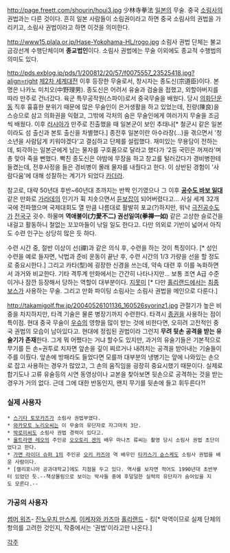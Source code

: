 http://page.freett.com/shourin/houi3.jpg
少林寺拳法
[[일본]]의 무술. 중국 [[소림사]]의 권법과는 다른 것이다.
흔히 일본 사람들이 소림권이라고 하면 중국 소림사의 권법을 가리키고, 소림사 권법이라고 하면 이것을 의미한다. 

http://www15.plala.or.jp/Hase-Yokohama-HL/rogo.jpg
소림사 권법 단체는 불교 금강선계 수행단체이며 '''종교법인'''이다. 소림사 권법에는 무술 이외에도 종교적 수행법의 의미도 있다.

http://pds.exblog.jp/pds/1/200812/20/57/f0075557_23525418.jpg?align=right
[[제2차 세계대전]] 이후 등장한 무술로서, 창시자는 종도신(宗道臣)이다. 본명은 나카노 미치오(中野理男). 
종도신은 어려서 유술과 검술을 접했고, 외할아버지를 따라 만주로 건너갔다. 육군 특무공작원(스파이)로서 중국무술을 배웠다. 당시 [[의화단]]운동 직후 흉흉한 분위기 때문에 많은 무술인이 은거생활을 하고 있었는데, 진량(陳良)을 스승으로 삼고 의화권을 익혔고, 그밖에 각처의 숨은 무술인에게 여러가지 무술을 조금씩 배웠다. 
이후 [[러시아]]가 만주로 진출했을 때 일본군이 보인 추태나[* 철군시 같은 일본이라도 섬 출신과 본토 출신을 차별했다.] 종전후 일본이란 아수라장(...)을 겪으면서 '청소년을 사람답게 키워야겠다'고 결심하고 단체를 설립했다.
재미있는 무용담이 전하는데, 퇴각하는 일본군에게 남는 물자를 구호품으로 달라고 했다가 '2등 국민은 꺼져라'며 총 맞아 죽을 뻔했다. 빡친 종도신은 야밤에 무장을 하고 창고를 털러갔다가 경비병한테 들켰는데, 전후사정을 들은 경비병이 몰래 물자를 내줬다고 한다. 이 상반된 경험이 '사람다움'에 대해 성찰하는 계기가 되었다 [[카더라]].

참고로, 대략 50년대 후반~60년대 초까지는 반짝 인기였으나 그 이후 '''[[공수도 바보 일대]]'''같은 만화로 [[가라데]]의 인기가 휙 치솟으면서 [[듣보잡]]이 되어버렸다고... 
사실 세계 32개국에 전파했으며 국제대회도 열 만큼 나름대로 활발히 포교(?)하지만, 워낙 [[극진공수도]]가 [[전국구]] 굇수. 하물며 '''역애불이(力愛不二) 권선일여(拳禅一如)''' 같은 고상한 슬로건을 내걸고 활동하니 철없는 꼬꼬마들이 낚일 일도 한다고. 다만 의외로 기반이 넓어서 아직도 수련 인구는 상당히 많은 듯 하다.

수련 시간 중, 절반 이상이 선(禪)과 같은 의식 후, 수련을 하는 것이 특징이다. [* 성인 수련을 예로 들자면, 낙법과 준비 운동이 끝난 후, 수련 시간의 1/3 가량을 선을 할 정도로 중요시한다.] 그리고 카타(型)에 굉장한 신경을 쓰는데, 약속 대련 후 이를 녹화하면서 과거와 비교한다.
기타 격투계 만화에서는 간간히 나타나지만... 보통 조연 A급 수준이거나 잠깐 등장해서 당하는 역할이 대부분이다. [[지못미]] [* 다만 [[홀리랜드]]에서는 [[최종보스]]가 사용하는 무술. 그리고 만화 파이팅 소림사는 소림사 권법을 메인으로 다룬다.]

http://takamigolf.ftw.jp/20040526101136_160526syorinz1.jpg
관절기가 높은 비중을 차지하지만, 타격 기술은 물론 병장기까지 수련한다. 타격시 [[종권]]을 사용하는 점이 특이점.
현대 중국 무술이 [[우슈]]의 영향을 많이 받는 것에 비한다면, 오히려 고전적인 중국 권법의 모습이 남아있다고.
현대에 정립된 권법이라 그런지 '''무려 뒷손 공격을 받는 유술기가 존재'''한다. 그게 뭐 어쨌다는 거냐 할수도 있지만, 과거의 유술기들은 기본적으로 무기를 든 손=권투로 치자면 앞손을 깊이 찌르거나 내려치는 공격을 받아내는 기술들이 주를 이뤘다. 앞손에 방패라도 들었다면 모를까 대부분의 냉병기는 앞에 나와있는 손으로 잡고 사용하는 경우가 많았고, 그 손의 움직임을 굉장히 중요시했기 때문이다. 실제로 합기도나 고류 유술등의 시연 동영상이나 교본을 찾아보면 뒷손으로 공격하는 것을 받는 경우가 거의 없다. 근데 그에 대한 반동인지, 왠지 무기를 뒷손에 들고 휘두른다?!

=== 실제 사용자 ===
 * [[스기타 토모카즈]]가 소림사 권법부였다.  
 * [[와카모토 노리오]]씨는 이 무술의 유단자로 자그마치 3단. 
 * [[박로미]]씨도 소림사 권법 경력이 있다고.
 * [[울트라맨 레오]]의 주인공 [[오오토리 겐]]의 배우 마나츠 류씨는 촬영 당시 소림사 권법 초단이었다고 한다.
 * [[가면 라이더 슈퍼 1]]의 주인공 [[오키 카즈야]] 역 배우인 [[타카스기 슌스케]]도 소림사 권법을 배운 사람이다.
 * [캘리포니아 공과대학교]에도 지점을 두고 있다. 역사를 보자면 적어도 1990년대 초반부터 있었던 듯.--책상물림으로 보이는 박사들 중에 후덜덜한 실력의 유단자가 숨어있을 지도 모른다.--
=== 가공의 사용자 ===
[[썸머 워즈]]- [[진노우치 만스케]], [[이케자와 카즈마]]
[[홀리랜드]] - 킹[* 악역이므로 실제 단체의 항의를 고려한 것인지, 작중에서는 '권법'이라고만 나온다.]


[[각주]]
